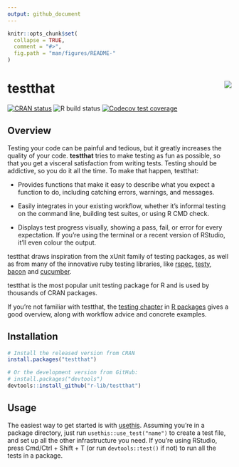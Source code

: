 ```yaml
---
output: github_document
---
```


<!-- README.md is generated from README.Rmd. Please edit that file -->

```r
knitr::opts_chunk$set(
  collapse = TRUE,
  comment = "#>",
  fig.path = "man/figures/README-"
)
```

# testthat <img src="man/figures/logo.png" align="right" />

<!-- badges: start -->
[![CRAN status](https://www.r-pkg.org/badges/version/testthat)](https://cran.r-project.org/package=testthat)
![R build status](https://github.com/r-lib/testthat/workflows/R-full/badge.svg)
[![Codecov test coverage](https://codecov.io/gh/r-lib/testthat/branch/master/graph/badge.svg)](https://codecov.io/gh/r-lib/testthat?branch=master)
<!-- badges: end -->

## Overview

Testing your code can be painful and tedious, but it greatly increases the quality of your code. __testthat__ tries to make testing as fun as possible, so that you get a visceral satisfaction from writing tests. Testing should be addictive, so you do it all the time. To make that happen, testthat:

* Provides functions that make it easy to describe what you expect a
  function to do, including catching errors, warnings, and messages.

* Easily integrates in your existing workflow, whether it's informal testing
  on the command line, building test suites, or using R CMD check.

* Displays test progress visually, showing a pass, fail, or error for every
  expectation. If you're using the terminal or a recent version of RStudio, 
  it'll even colour the output.

testthat draws inspiration from the xUnit family of testing packages, as well as from many of the innovative ruby testing libraries, like [rspec](http://rspec.info/), [testy](https://github.com/ahoward/testy), [bacon](https://github.com/chneukirchen/bacon) and [cucumber](https://cucumber.io). 

testthat is the most popular unit testing package for R and is used by thousands of CRAN packages. 

If you're not familiar with testthat, the [testing chapter](http://r-pkgs.had.co.nz/tests.html) in [R packages](http://r-pkgs.had.co.nz/) gives a good overview, along with workflow advice and concrete examples.

## Installation

```r
# Install the released version from CRAN
install.packages("testthat")

# Or the development version from GitHub:
# install.packages("devtools")
devtools::install_github("r-lib/testthat")
```

## Usage

The easiest way to get started is with [usethis](https://github.com/r-lib/usethis). Assuming you're in a package directory, just run `usethis::use_test("name")` to create a test file, and set up all the other infrastructure you need. If you're using RStudio, press Cmd/Ctrl + Shift + T (or run `devtools::test()` if not) to run all the tests in a package.
